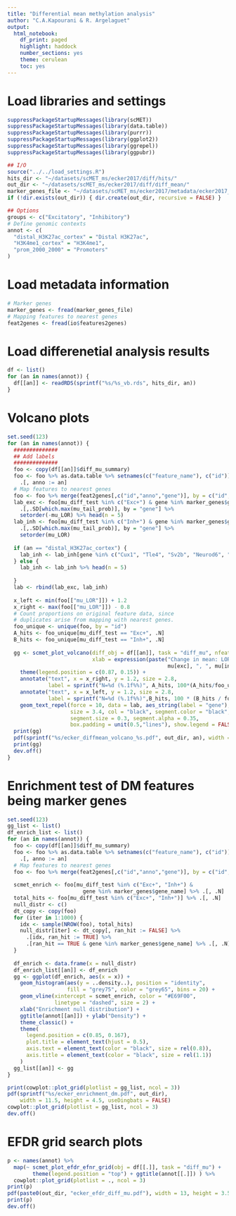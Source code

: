 ```yaml
---
title: "Differential mean methylation analysis"
author: "C.A.Kapourani & R. Argelaguet"
output: 
  html_notebook:
    df_print: paged
    highlight: haddock
    number_sections: yes
    theme: cerulean
    toc: yes
---
```


# Load libraries and settings
```r
suppressPackageStartupMessages(library(scMET))
suppressPackageStartupMessages(library(data.table))
suppressPackageStartupMessages(library(purrr))
suppressPackageStartupMessages(library(ggplot2))
suppressPackageStartupMessages(library(ggrepel))
suppressPackageStartupMessages(library(ggpubr))

## I/O
source("../../load_settings.R")
hits_dir <- "~/datasets/scMET_ms/ecker2017/diff/hits/"
out_dir <- "~/datasets/scMET_ms/ecker2017/diff/diff_mean/"
marker_genes_file <- "~/datasets/scMET_ms/ecker2017/metadata/ecker2017_marker_genes.csv"
if (!dir.exists(out_dir)) { dir.create(out_dir, recursive = FALSE) }

## Options
groups <- c("Excitatory", "Inhibitory")
# Define genomic contexts
annot <- c(
  "distal_H3K27ac_cortex" = "Distal H3K27ac",
  "H3K4me1_cortex" = "H3K4me1",
  "prom_2000_2000" = "Promoters"
)
```

# Load metadata information
```r
# Marker genes
marker_genes <- fread(marker_genes_file)
# Mapping features to nearest genes
feat2genes <- fread(io$features2genes)
```


# Load differenetial analysis results
```r
df <- list()
for (an in names(annot)) {
  df[[an]] <- readRDS(sprintf("%s/%s_vb.rds", hits_dir, an))
}
```


# Volcano plots
```r
set.seed(123)
for (an in names(annot)) {
  ##############
  ## Add labels
  ##############
  foo <- copy(df[[an]]$diff_mu_summary) 
  foo <- foo %>% as.data.table %>% setnames(c("feature_name"), c("id")) %>%
    .[, anno := an]
  # Map features to nearest genes
  foo <- foo %>% merge(feat2genes[,c("id","anno","gene")], by = c("id","anno"))
  lab_exc <- foo[mu_diff_test %in% c("Exc+") & gene %in% marker_genes$gene_name] %>% 
    .[,.SD[which.max(mu_tail_prob)], by = "gene"] %>%
    setorder(-mu_LOR) %>% head(n = 5)
  lab_inh <- foo[mu_diff_test %in% c("Inh+") & gene %in% marker_genes$gene_name] %>% 
    .[,.SD[which.max(mu_tail_prob)], by = "gene"] %>%
    setorder(mu_LOR)
  
  if (an == "distal_H3K27ac_cortex") {
    lab_inh <- lab_inh[gene %in% c("Cux1", "Tle4", "Sv2b", "Neurod6", "Arpp21")]
  } else {
    lab_inh <- lab_inh %>% head(n = 5)
      
  }
  lab <- rbind(lab_exc, lab_inh)
  
  x_left <- min(foo[["mu_LOR"]]) + 1.2
  x_right <- max(foo[["mu_LOR"]]) - 0.8
  # Count proportions on original feature data, since 
  # duplicates arise from mapping with nearest genes.
  foo_unique <- unique(foo, by = "id")
  A_hits <- foo_unique[mu_diff_test == "Exc+", .N]
  B_hits <- foo_unique[mu_diff_test == "Inh+", .N]
  
  gg <- scmet_plot_volcano(diff_obj = df[[an]], task = "diff_mu", nfeatures = 600,
                           xlab = expression(paste("Change in mean: LOR(", 
                                                   mu[exc], ", ", mu[inh], ")"))) + 
    theme(legend.position = c(0.87, 0.15)) + 
    annotate("text", x = x_right, y = 1.2, size = 2.8, 
             label = sprintf("N=%d (%.1f%%)", A_hits, 100*(A_hits/foo_unique[,.N]))) + 
    annotate("text", x = x_left, y = 1.2, size = 2.8, 
             label = sprintf("N=%d (%.1f%%)",B_hits, 100 * (B_hits / foo_unique[,.N]))) +
    geom_text_repel(force = 10, data = lab, aes_string(label = "gene"),
                    size = 3.4, col = "black", segment.color = "black", 
                    segment.size = 0.3, segment.alpha = 0.35, 
                    box.padding = unit(0.5,"lines"), show.legend = FALSE)
  print(gg)
  pdf(sprintf("%s/ecker_diffmean_volcano_%s.pdf", out_dir, an), width = 4.9, height = 4.2)
  print(gg)
  dev.off()
}
```


# Enrichment test of DM features being marker genes
```r
set.seed(123)
gg_list <- list()
df_enrich_list <- list()
for (an in names(annot)) {
  foo <- copy(df[[an]]$diff_mu_summary) 
  foo <- foo %>% as.data.table %>% setnames(c("feature_name"), c("id")) %>%
    .[, anno := an]
  # Map features to nearest genes
  foo <- foo %>% merge(feat2genes[,c("id","anno","gene")], by = c("id","anno"))
  
  scmet_enrich <- foo[mu_diff_test %in% c("Exc+", "Inh+") & 
                        gene %in% marker_genes$gene_name] %>% .[, .N]
  total_hits <- foo[mu_diff_test %in% c("Exc+", "Inh+")] %>% .[, .N]
  null_distr <- c()
  dt_copy <- copy(foo)
  for (iter in 1:1000) {
    idx <- sample(NROW(foo), total_hits)
    null_distr[iter] <- dt_copy[, ran_hit := FALSE] %>% 
      .[idx, ran_hit := TRUE] %>%
      .[ran_hit == TRUE & gene %in% marker_genes$gene_name] %>% .[, .N]
  }
  
  df_enrich <- data.frame(x = null_distr)
  df_enrich_list[[an]] <- df_enrich
  gg <- ggplot(df_enrich, aes(x = x)) +
    geom_histogram(aes(y = ..density..), position = "identity", 
                   fill = "grey75", color = "grey65", bins = 20) +
    geom_vline(xintercept = scmet_enrich, color = "#E69F00", 
               linetype = "dashed", size = 2) +
    xlab("Enrichment null distribution") + 
    ggtitle(annot[[an]]) + ylab("Density") +
    theme_classic() +
    theme(
      legend.position = c(0.85, 0.167),
      plot.title = element_text(hjust = 0.5),
      axis.text = element_text(color = "black", size = rel(0.8)),
      axis.title = element_text(color = "black", size = rel(1.1))
    )
  gg_list[[an]] <- gg
}

print(cowplot::plot_grid(plotlist = gg_list, ncol = 3))
pdf(sprintf("%s/ecker_enrichment_dm.pdf", out_dir), 
    width = 11.5, height = 4.5, useDingbats = FALSE)
cowplot::plot_grid(plotlist = gg_list, ncol = 3)
dev.off()
```


# EFDR grid search plots
```r
p <- names(annot) %>% 
  map(~ scmet_plot_efdr_efnr_grid(obj = df[[.]], task = "diff_mu") + 
        theme(legend.position = "top") + ggtitle(annot[[.]]) ) %>%
  cowplot::plot_grid(plotlist = ., ncol = 3)
print(p)
pdf(paste0(out_dir, "ecker_efdr_diff_mu.pdf"), width = 13, height = 3.5)
print(p)
dev.off()
```


